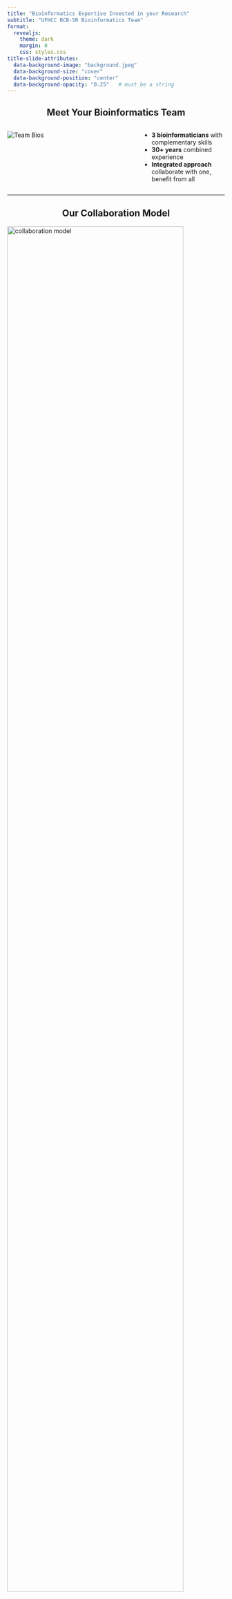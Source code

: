 ```yaml
---
title: "Bioinformatics Expertise Invested in your Research"
subtitle: "UFHCC BCB-SR Bioinformatics Team"
format:
  revealjs:
    theme: dark
    margin: 0
    css: styles.css
title-slide-attributes:
  data-background-image: "background.jpeg"
  data-background-size: "cover"
  data-background-position: "center"
  data-background-opacity: "0.25"   # must be a string
---
```




## <span style="display: block; text-align: center;">Meet Your Bioinformatics Team</span>

::: {.columns}

::: {.column width="60%"}
<img src="slide_figures/about-us.png" alt="Team Bios">
:::

::: {.column width="40%"}
- **3 bioinformaticians** with complementary skills
- **30+ years** combined experience
- **Integrated approach** collaborate with one, benefit from all
:::

:::

---

## <span style="display: block; text-align: center;">Our Collaboration Model</span>

<img src="slide_figures/collaboration-model.png" alt="collaboration model" style="width: 90%; height: auto;">

::: {.notes}
**Not a service core we're partners** • Key personnel on grants • Funded through your research • Invested in your success
:::

---

## <span style="display: block; text-align: center;">Bioinformatics Project Lifecycle</span>

<div style="text-align: center;">
  ![](slide_figures/project-lifecycle.png){width=48%}
</div>

<div class="slide-caption">
  We are invested and curious from start to finish.
</div>

---

### <span style="display: block; text-align: center;">Experience = Robust, Reproducible Analyses</span>

:::: {.columns style="display: flex; align-items: center;"}

::: {.column width="65%"}
![](slide_figures/experience.png){width=100%}
:::

::: {.column width="35%"}
<div style="font-size: 0.8em; line-height: 1.4;">
- **Hundreds** of datasets analyzed  
- **Every** major omics assay  
- **Problems solved** before they derail your project  
</div>
:::

::::

---

### <span style="display: block; text-align: center;">Strengthening Your Grant Applications</span>

:::: {.columns .v-center-container}

::: {.column width="42%"}
![](slide_figures/DMSP-plan.png){width=92%}

<div style="margin-top:0.6em; font-size:0.9em; line-height:1.3;">
<strong>NIH expects plans for:</strong><br>
• Code & software<br>
• Data management & sharing<br>
• Computational resources
</div>
:::

::: {.column width="58%"}
<div style="font-size:0.9em; line-height:1.4;">

**If your project includes high-dimensional data, an expert bioinformatician makes the proposal stronger.**

</div>

<div style="margin-top:0.6em; font-size:0.75em; line-height:1.4;">
  <ul class="checklist">
    <li>Assays chosen with clear rationale</li>
    <li>Experimental design avoids QC pitfalls</li>
    <li>Named personnel to analyze data</li>
    <li>Code &amp; software packages specified</li>
    <li>Compute &amp; storage resources identified</li>
    <li>Results visualization approach defined</li>
  </ul>
</div>

:::

::::

---

### <span style="display: block; text-align: center;">Deep experience across cancer omics assays</span>

![](slide_figures/assays-analyzed.png){.r-stretch}

<div class="slide-caption">
  Expression, epigenome, chromatin • Single-cell & spatial • CRISPR screens
</div>

::: {.notes}
Full list of assays we have experience with:
RNA-seq, ATAC-seq, CUT&RUN
Methyl-Seq (EM-Seq, RRBS, WGBS)  
MAPit/NOMe-Seq
Single-cell approaches, spatial transcriptomics
CRISPR screens, AI-driven rare disease research

This isn't just familiarity we understand the unique analytical challenges, optimal parameters, and common pitfalls for each platform.
:::

---

#### <span style="display: block; text-align: center;">Quality Control Saves Time and Improves Results</span>

:::: {.columns .v-center-container}
::: {.column width="50%"}
![](slide_figures/insert-size-good.png){width=100%}
:::
::: {.column width="50%"}
![](slide_figures/insert-size-bad.png){width=100%}
:::
::::

<div style="margin-top:0.4em; font-size:0.8em; line-height:1.3;">

**Catch critical issues early:**

<ul>
  <li>Failed library prep detection</li>
  <li>Contamination identification</li>
  <li>Sequencing quality issues</li>
</ul>

</div>

---

### <span style="display: block; text-align: center;">Experimental Design That Leads to the Insight You Want</span>

<!--<img src="slide_figures/design-complexity-matrix.png" alt="2x2 matrix showing simple vs complex design crossed with good vs poor execution, highlighting the complex+good quadrant">-->

**Prevention + sophisticated analysis**

Power calculations & batch effects
Multi-factorial designs
Time courses & repeated measures
Complex but meaningful studies

---

## <span style="display: block; text-align: center;">Proven Track Record of Success</span>

<!--<img src="slide_figures/impact-metrics-dashboard.png" alt="Dashboard showing publication count, grant funding secured, collaboration success rate, and researcher satisfaction metrics">-->

**Our collaborative model delivers results**

**Publications:** High-impact, peer-reviewed research
**Grant success:** Millions in funding secured
**Quality assurance:** Analytical disasters prevented
**Partnership impact:** Research that stands the test of time

::: {.notes}
Our collaborative model delivers results: successful grant applications, high-impact publications, and research that stands up to peer review. We've helped secure millions in funding, contributed to dozens of publications, and prevented countless analytical disasters before they happen. When you work with us, you're not just getting analysis you're getting a partnership that maximizes your research impact.
:::

---

### <span style="display: block; text-align: center;">Sharing Our Experience through Resources</span>

<!--<img src="slide_figures/resources-ecosystem.png" alt="Hub diagram showing expertise at center radiating out to documentation, web applications, interactive reports, and community resources">-->

**Expertise that scales across the cancer center**

**Documentation Hub:** Best practices & troubleshooting accessible to all
**Interactive Reports:** Transform pipeline outputs into explorable insights  
**Custom Applications:** DECODeR, HeatPath, ClusterPicker for data exploration
**Community Resources:** Monthly journal clubs, walk-in hours, training materials

::: {.notes}
Last slide before Demos: Our expertise doesn't just benefit direct collaborators we've built comprehensive resources that support the entire cancer center community. Our Bioinformatics Hub provides dynamic documentation that evolves with the field. We create interactive reports that transform standard pipeline outputs into comprehensive, explorable documents. Our custom applications like DECODeR for differential expression visualization, HeatPath for pathway exploration, and ClusterPicker for pattern discovery address specific bottlenecks we see repeatedly. These aren't just convenience tools they're solutions built from our collaborative experience, making sophisticated analyses accessible while maintaining analytical rigor.
:::

<br><br>

<small>[← back to presentation hub](https://ufhcc-bcbsr.github.io/bioinfo-showcase/)</small>

---

## <span style="display:block; text-align:center;">Advancing Cancer Center Research with Experienced Bioinformatics</span> {data-background-image="background.jpeg" data-background-size="cover" data-background-position="center" data-background-opacity="0.25"}

**Complete research lifecycle support**

Experimental design → Publication  
Sustainable tools & documentation  
Emerging methodologies integration

**Works in progress:** RNA-seq & single-cell reports

[← back to presentation hub](https://ufhcc-bcbsr.github.io/bioinfo-showcase/){.hub-link}


---

## <span style="display: block; text-align: center;">Contact and Work With Us </span>

<!--<img src="slide_figures/collaboration-pathways.png" alt="Flowchart showing different entry points: unit webpage, bioinformatics hub, UF Health channels leading to collaboration types">-->

**Ready to elevate your research?**

**Unit webpage** → UF Health Cancer Center
**Bioinformatics Hub** → immediate resources  
**UF Health channels** → request consultation
**Collaboration models** → partnerships to training

[Contact information and web links]

[← back to presentation hub](https://ufhcc-bcbsr.github.io/bioinfo-showcase/){.hub-link}

---

## <span style="display: block; text-align: center;">Discussion and Questions </span>

<!--<img src="slide_figures/discussion-topics.png" alt="Word cloud or icon grid showing research challenges, analytical bottlenecks, collaboration opportunities">-->

**Let's discuss your research challenges**
  
  Analytical bottlenecks limiting progress?
  How could interactive tools accelerate discoveries?
  What collaborations might amplify impact?
  
  **Your turn:** Questions about integrating rigorous bioinformatics?
  
  [← back to presentation hub](https://ufhcc-bcbsr.github.io/bioinfo-showcase/){.hub-link}